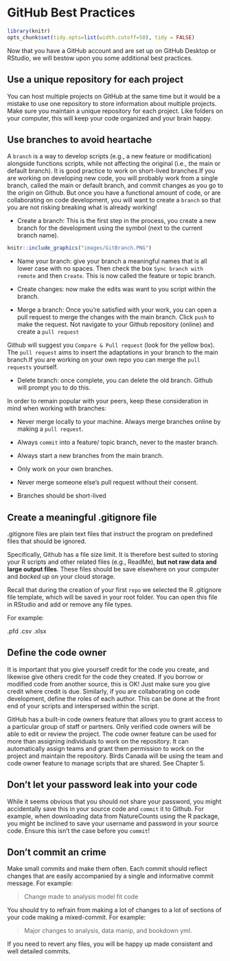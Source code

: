 # GitHub Best Practices {#Best5}

```r

library(knitr)
opts_chunk$set(tidy.opts=list(width.cutoff=50), tidy = FALSE)

```

Now that you have a GitHub account and are set up on GitHub Desktop or RStudio, we will bestow upon you some additional best practices.

## Use a unique repository for each project {#Best5.1}

You can host multiple projects on GitHub at the same time but it would be a mistake to use one repository to store information about multiple projects. Make sure you maintain a unique repository for each project. Like folders on your computer, this will keep your code organized and your brain happy.

## Use branches to avoid heartache {#Best5.2}

A `branch` is a way to develop scripts (e.g., a new feature or modification) alongside functions scripts, while not affecting the original (i.e., the main or default branch). It is good practice to work on short-lived branches.If you are working on developing new code, you will probably work from a single branch, called the main or default branch, and commit changes as you go to the origin on Github. But once you have a functional amount of code, or are collaborating on code development, you will want to create a `branch` so that you are not risking breaking what is already working!

-   Create a branch: This is the first step in the process, you create a new branch for the development using the symbol (next to the current branch name).

```r
knitr::include_graphics("images/GitBranch.PNG")
```

-   Name your branch: give your branch a meaningful names that is all lower case with no spaces. Then check the box `Sync branch with remote` and then `Create`. This is now called the feature or topic branch.

-   Create changes: now make the edits was want to you script within the branch.

-   Merge a branch: Once you're satisfied with your work, you can open a pull request to merge the changes with the main branch. Click `push` to make the request. Not navigate to your Github repository (online) and create a `pull request`

Github will suggest you `Compare & Pull request` (look for the yellow box). The `pull request` aims to insert the adaptations in your branch to the main branch.If you are working on your own repo you can merge the `pull requests` yourself.

-   Delete branch: once complete, you can delete the old branch. Github will prompt you to do this.

In order to remain popular with your peers, keep these consideration in mind when working with branches:

-   Never merge locally to your machine. Always merge branches online by making a `pull request`.

-   Always `commit` into a feature/ topic branch, never to the master branch.

-   Always start a new branches from the main branch.

-   Only work on your own branches.

-   Never merge someone else's pull request without their consent.

-   Branches should be short-lived

## Create a meaningful .gitignore file {#Best5.3}

.gitignore files are plain text files that instruct the program on predefined files that should be ignored.

Specifically, Github has a file size limit. It is therefore best suited to storing your R scripts and other related files (e.g., ReadMe), **but not raw data and large output files**. These files should be save elsewhere on your computer and *backed up* on your cloud storage.

Recall that during the creation of your first `repo` we selected the R .gitignore file template, which will be saved in your root folder. You can open this file in RStudio and add or remove any file types.

For example:

.pfd .csv .xlsx

## Define the code owner {#Best5.4}

It is important that you give yourself credit for the code you create, and likewise give others credit for the code they created. If you borrow or modified code from another source, this is OK! Just make sure you give credit where credit is due. Similarly, if you are collaborating on code development, define the roles of each author. This can be done at the front end of your scripts and interspersed within the script.

GitHub has a built-in code owners feature that allows you to grant access to a particular group of staff or partners. Only verified code owners will be able to edit or review the project. The code owner feature can be used for more than assigning individuals to work on the repository. It can automatically assign teams and grant them permission to work on the project and maintain the repository. Birds Canada will be using the team and code owner feature to manage scripts that are shared. See Chapter 5.

## Don't let your password leak into your code {#Best5.5}

While it seems obvious that you should not share your password, you might accidentally save this in your source code and `commit` it to Github. For example, when downloading data from NatureCounts using the R package, you might be inclined to save your username and password in your source code. Ensure this isn't the case before you `commit`!

## Don't commit an crime {#Best5.6}

Make small commits and make them often. Each commit should reflect changes that are easily accompanied by a single and informative commit message. For example:

> Change made to analysis model fit code

You should try to refrain from making a lot of changes to a lot of sections of your code making a mixed-commit. For example:

> Major changes to analysis, data manip, and bookdown yml.

If you need to revert any files, you will be happy up made consistent and well detailed commits.

